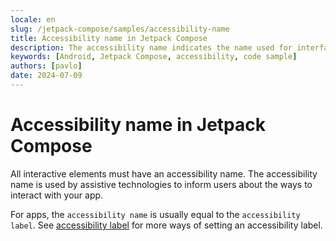 ```yaml
---
locale: en
slug: /jetpack-compose/samples/accessibility-name
title: Accessibility name in Jetpack Compose
description: The accessibility name indicates the name used for interface elements by assistive technologies.
keywords: [Android, Jetpack Compose, accessibility, code sample]
authors: [pavlo]
date: 2024-07-09
---
```


# Accessibility name in Jetpack Compose

All interactive elements must have an accessibility name. The accessibility name is used by assistive technologies to inform users about the ways to interact with your app.

For apps, the `accessibility name` is usually equal to the `accessibility label`. See [accessibility label](https://github.com/appt-org/accessibility-code-examples/blob/main/accessibility-label.md) for more ways of setting an accessibility label.

<CodeSample id="accessibility-name" platform="compose" locale="en"/>
